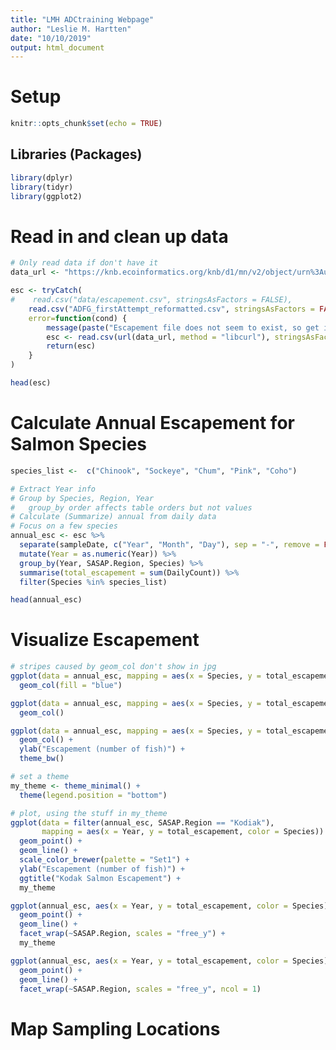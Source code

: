 ```yaml
---
title: "LMH ADCtraining Webpage"
author: "Leslie M. Hartten"
date: "10/10/2019"
output: html_document
---
```

# Setup

```r
knitr::opts_chunk$set(echo = TRUE)
```

## Libraries (Packages)

```r
library(dplyr)
library(tidyr)
library(ggplot2)
```

# Read in and clean up data

```r

# Only read data if don't have it
data_url <- "https://knb.ecoinformatics.org/knb/d1/mn/v2/object/urn%3Auuid%3Af119a05b-bbe7-4aea-93c6-85434dcb1c5e"

esc <- tryCatch(
#    read.csv("data/escapement.csv", stringsAsFactors = FALSE),
    read.csv("ADFG_firstAttempt_reformatted.csv", stringsAsFactors = FALSE),
    error=function(cond) {
        message(paste("Escapement file does not seem to exist, so get it from the KNB."))
        esc <- read.csv(url(data_url, method = "libcurl"), stringsAsFactors = FALSE)
        return(esc)
    }
)

head(esc)
```

# Calculate Annual Escapement for Salmon Species

```r
species_list <-  c("Chinook", "Sockeye", "Chum", "Pink", "Coho")

# Extract Year info
# Group by Species, Region, Year
#   group_by order affects table orders but not values
# Calculate (Summarize) annual from daily data
# Focus on a few species
annual_esc <- esc %>% 
  separate(sampleDate, c("Year", "Month", "Day"), sep = "-", remove = FALSE) %>% 
  mutate(Year = as.numeric(Year)) %>% 
  group_by(Year, SASAP.Region, Species) %>% 
  summarise(total_escapement = sum(DailyCount)) %>% 
  filter(Species %in% species_list)

head(annual_esc)
```

# Visualize Escapement

```r
# stripes caused by geom_col don't show in jpg
ggplot(data = annual_esc, mapping = aes(x = Species, y = total_escapement)) +
  geom_col(fill = "blue")

ggplot(data = annual_esc, mapping = aes(x = Species, y = total_escapement, fill = SASAP.Region)) +
  geom_col()

ggplot(data = annual_esc, mapping = aes(x = Species, y = total_escapement, fill = Year)) +
  geom_col() +
  ylab("Escapement (number of fish)") +
  theme_bw()

```

```r
# set a theme
my_theme <- theme_minimal() +
  theme(legend.position = "bottom")

# plot, using the stuff in my_theme
ggplot(data = filter(annual_esc, SASAP.Region == "Kodiak"),
       mapping = aes(x = Year, y = total_escapement, color = Species)) +
  geom_point() +
  geom_line() +
  scale_color_brewer(palette = "Set1") +
  ylab("Escapement (number of fish)") +
  ggtitle("Kodak Salmon Escapement") +
  my_theme
```

```r
ggplot(annual_esc, aes(x = Year, y = total_escapement, color = Species)) +
  geom_point() +
  geom_line() +
  facet_wrap(~SASAP.Region, scales = "free_y") +
  my_theme
```

```r
ggplot(annual_esc, aes(x = Year, y = total_escapement, color = Species)) +
  geom_point() +
  geom_line() +
  facet_wrap(~SASAP.Region, scales = "free_y", ncol = 1)
```

# Map Sampling Locations

```r

```

